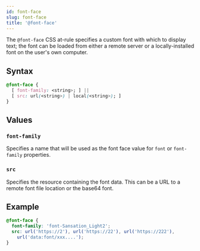 ```yaml
---
id: font-face
slug: font-face
title: '@font-face'
---
```


The `@font-face` CSS at-rule specifies a custom font with which to display text; the font can be loaded from either a remote server or a locally-installed font on the user's own computer.

## Syntax

```css
@font-face {
  [ font-family: <string>; ] ||
  [ src: url(<string>) | local(<string>); ]
}
```

## Values

### `font-family`

Specifies a name that will be used as the font face value for `font` or `font-family` properties.

### `src`

Specifies the resource containing the font data. This can be a URL to a remote font file location or the base64 font.

## Example

```css
@font-face {
  font-family: 'font-Sansation_Light2';
  src: url('https://2'), url('https://22'), url('https://222'),
    url('data:font/xxx....');
}
```
